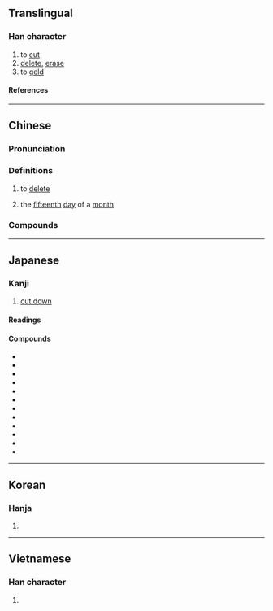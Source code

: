 {{also|删}}
{{character info}}
==Translingual==

===Han character===
{{Han char|rn=18|rad=刀|as=05|sn=7|four=72400|canj=BTLN|ids=⿰冊刂}}

# to [[cut]]
# [[delete]], [[erase]]
# to [[geld]]

====References====
{{Han ref|kx=0138.281|dkj=01917|dj=0311.060|hdz=10328.120|uh=522A}}

----

==Chinese==
{{zh-forms|s=删}}

===Pronunciation===
{{zh-pron
|m=shān
|c=saan1
|h=pfs=
|md=
|mn=san
|w=
|mc=y
|oc=y
|cat=v
}}

===Definitions===
{{zh-hanzi}}

# to [[delete]]
#: {{zh-x|刪-掉 這個 文件。|'''Delete''' this file.}}
# {{zh-div|日}} {{lb|zh|telegraphy}} the [[fifteenth]] [[day]] of a [[month]]

===Compounds===
{{zh-der|刪除|刪改|刪節號|刪潤|刪省|刪繁就簡|刪蕪就簡|刪拾|刪節|刪減|刪汰|舉要刪蕪}}

{{zh-cat|Intermediate}}

----

==Japanese==

===Kanji===
{{ja-kanji|grade=|rs=刀05}}

# [[cut down]]

====Readings====
{{ja-readings
|goon=せん
|kanon=さん
|kun=けず-る<けづ-る
}}

====Compounds====
{{der-top4|Compounds}}
* {{ja-r|刪%去|さん%きょ}}
* {{ja-r|刪%削|さん%さく}}
* {{ja-r|刪%修|さん%しゅう}}
* {{ja-r|刪%述|さん%じゅつ}}
* {{ja-r|刪%潤|さん%じゅん}}
* {{ja-r|刪%除|さん%じょ}}
* {{ja-r|刪%定|さん%てい}}
* {{ja-r|刪%訂|さん%てい}}
* {{ja-r|刪%補|さん%ぽ}}
* {{ja-r|刪%略|さん%りゃく}}
* {{ja-r|改%刪|かい%さん}}
* {{ja-r|添%刪|てん%ざん}}
{{der-bottom}}

----

==Korean==

===Hanja===
{{ko-hanja|산}}

# {{rfdef|ko|sort=刀05}}

----

==Vietnamese==

===Han character===
{{vi-readings|rs=刀05|reading=san}}

# {{rfdef|vi|sort=刀05}}

{{cln|vi|Han tu}}